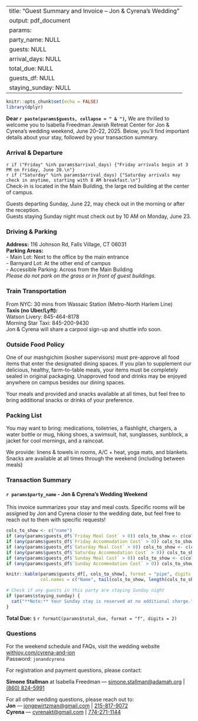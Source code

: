 
---
title: "Guest Summary and Invoice – Jon & Cyrena’s Wedding"
output: pdf_document
params:
  party_name: NULL
  guests: NULL
  arrival_days: NULL
  total_due: NULL
  guests_df: NULL
  staying_sunday: NULL
---
```r
knitr::opts_chunk$set(echo = FALSE)
library(dplyr)
```
**Dear `r paste(params$guests, collapse = " & ")`,**
We are thrilled to welcome you to Isabella Freedman Jewish Retreat Center for Jon & Cyrena's wedding weekend, June 20–22, 2025. Below, you’ll find important details about your stay, followed by your transaction summary.
\vspace{1em}
\hrule
### Arrival & Departure
`r if ("Friday" %in% params$arrival_days) {"Friday arrivals begin at 3 PM on Friday, June 20.\n"}`  
`r if ("Saturday" %in% params$arrival_days) {"Saturday arrivals may check in anytime, starting with 8 AM breakfast.\n"}`  
Check-in is located in the Main Building, the large red building at the center of campus.

Guests departing Sunday, June 22, may check out in the morning or after the reception.  
Guests staying Sunday night must check out by 10 AM on Monday, June 23.
\vspace{1em}
\hrule
### Driving & Parking
**Address:** 116 Johnson Rd, Falls Village, CT 06031  
**Parking Areas:**  
- Main Lot: Next to the office by the main entrance  
- Barnyard Lot: At the other end of campus  
- Accessible Parking: Across from the Main Building  
*Please do not park on the grass or in front of guest buildings.*
\vspace{1em}
\hrule
### Train Transportation
From NYC: 30 mins from Wassaic Station (Metro-North Harlem Line)  
**Taxis (no Uber/Lyft):**  
Watson Livery: 845-464-8178  
Morning Star Taxi: 845-200-9430  
Jon & Cyrena will share a carpool sign-up and shuttle info soon.
\vspace{1em}
\hrule
### Outside Food Policy
One of our mashgichim (kosher supervisors) must pre-approve all food items that enter the designated dining spaces. If you plan to supplement our delicious, healthy, farm-to-table meals, your items must be completely sealed in original packaging. Unapproved food and drinks may be enjoyed anywhere on campus besides our dining spaces.

Your meals and provided and snacks available at all times, but feel free to bring additional snacks or drinks of your preference.
\vspace{1em}
\hrule
### Packing List
You may want to bring: medications, toiletries, a flashlight, chargers, a water bottle or mug, hiking shoes, a swimsuit, hat, sunglasses, sunblock, a jacket for cool mornings, and a raincoat.

We provide: linens & towels in rooms, A/C + heat, yoga mats, and blankets.
Snacks are available at all times through the weekend (including between meals)
\vspace{1em}
\hrule
### Transaction Summary

#### `r params$party_name` - Jon & Cyrena’s Wedding Weekend

This invoice summarizes your stay and meal costs. Specific rooms will be assigned by Jon and Cyrena closer to the wedding date, but feel free to reach out to them with specific requests!

```r
cols_to_show <- c("name")
if (any(params$guests_df$`Friday Meal Cost` > 0)) cols_to_show <- c(cols_to_show, "Friday Meal Cost")
if (any(params$guests_df$`Friday Accommodation Cost` > 0)) cols_to_show <- c(cols_to_show, "Friday Accommodation Cost")
if (any(params$guests_df$`Saturday Meal Cost` > 0)) cols_to_show <- c(cols_to_show, "Saturday Meal Cost")
if (any(params$guests_df$`Saturday Accommodation Cost` > 0)) cols_to_show <- c(cols_to_show, "Saturday Accommodation Cost")
if (any(params$guests_df$`Sunday Meal Cost` > 0)) cols_to_show <- c(cols_to_show, "Sunday Meal Cost")
if (any(params$guests_df$`Sunday Accommodation Cost` > 0)) cols_to_show <- c(cols_to_show, "Sunday Accommodation Cost")

knitr::kable(params$guests_df[, cols_to_show], format = "pipe", digits = 2,
             col.names = c("Name", tail(cols_to_show, length(cols_to_show)-1)))
```

```r
# Check if any guests in this party are staying Sunday night
if (params$staying_sunday) {
  cat("**Note:** Your Sunday stay is reserved at no additional charge.")
}
```

**Total Due:** `$` `r formatC(params$total_due, format = "f", digits = 2)`
\vspace{1em}
\hrule
### Questions
For the weekend schedule and FAQs, visit the wedding website [withjoy.com/cyrena-and-jon](https://withjoy.com/cyrena-and-jon)  
Password: `jonandcyrena`

For registration and payment questions, please contact:

**Simone Stallman** at Isabella Freedman — [simone.stallman@adamah.org](mailto:simone.stallman@adamah.org) | [(860) 824-5991](tel:+18608245991)

For all other wedding questions, please reach out to:  
**Jon** — [jongewirtzman@gmail.com](mailto:jongewirtzman@gmail.com) | [215-817-9072](tel:+12158179072)  
**Cyrena** — [cyrenakt@gmail.com](mailto:cyrenakt@gmail.com) | [774-271-1144](tel:+17742711144)
\vspace{1em}
\hrule

\begin{center}
\textbf{Adamah}\\
25 Broadway, Suite 1700, New York, NY 10004 \\
\href{tel:2126442332}{212.644.2332} \quad | \quad \href{mailto:info@hazon.org}{info@hazon.org}
\vspace{1em}
\textbf{Isabella Freedman Jewish Retreat Center}\\
116 Johnson Road, Falls Village, CT 06031 \\
\href{tel:2126442332}{(212) 644-2332 ext. 305} \quad | \quad \href{mailto:registrar@hazon.org}{registrar@hazon.org}
\end{center}
\begin{center}
\includegraphics[width=0.5\linewidth]{logo.pdf}
\end{center}